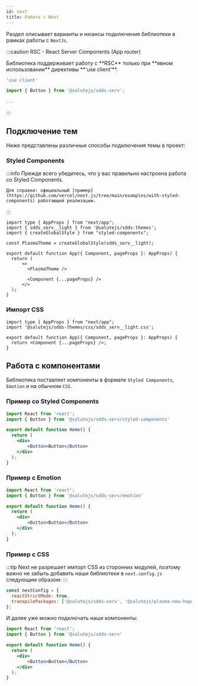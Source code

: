 ```yaml
---
id: next
title: Работа с Next
---
```

Раздел описывает варианты и нюансы подключения библиотеки в рамках работы с `NextJs`.

:::caution RSC - React Server Components (App router)
<p>Библиотека поддерживает работу с **RSC** только при **явном использовании** директивы **'use client'**.</p>

```ts
'use client'

import { Button } from '@salutejs/sdds-serv';

...
```
:::

## Подключение тем

Ниже представлены различные способы подключения темы в проект:

### Styled Components

:::info
Прежде всего убедитесь, что у вас правильно настроена работа со Styled Components.

    Для справки: официальный [пример](https://github.com/vercel/next.js/tree/main/examples/with-styled-components) работающей реализации.
:::

```tsx
import type { AppProps } from "next/app";
import { sdds_serv__light } from '@salutejs/sdds-themes';
import { createGlobalStyle } from "styled-components";

const PlasmaTheme = createGlobalStyle(sdds_serv__light);

export default function App({ Component, pageProps }: AppProps) {
  return (
      <>
        <PlasmaTheme />

        <Component {...pageProps} />
      </>
  );
}
```

### Импорт CSS

```tsx
import type { AppProps } from "next/app";
import '@salutejs/sdds-themes/css/sdds_serv__light.css';

export default function App({ Component, pageProps }: AppProps) {
  return <Component {...pageProps} />;
}
```

## Работа с компонентами

Библиотека поставляет компоненты в формате `Styled Components`, `Emotion` и на обычном `CSS`.

### Пример со Styled Components

```jsx
import React from 'react';
import { Button } from '@salutejs/sdds-serv/styled-components'

export default function Home() {
  return (
    <div>
        <Button>Button</Button>
    </div>
  );
}
```

### Пример с Emotion

```jsx
import React from 'react';
import { Button } from '@salutejs/sdds-serv/emotion'

export default function Home() {
  return (
    <div>
        <Button>Button</Button>
    </div>
  );
}
```

### Пример с CSS

:::tip
Next не разрешает импорт CSS из сторонних модулей, поэтому важно не забыть добавить наши библиотеки в `next.config.js` следующим образом:
:::

```js
const nextConfig = {
  reactStrictMode: true,
  transpilePackages: ['@salutejs/sdds-serv', '@salutejs/plasma-new-hope', '@salutejs/plasma-icons']
};
````

И далее уже можно подключать наши компоненты:

```jsx
import React from 'react';
import { Button } from '@salutejs/sdds-serv'

export default function Home() {
  return (
    <div>
        <Button>Button</Button>
    </div>
  );
}
```
